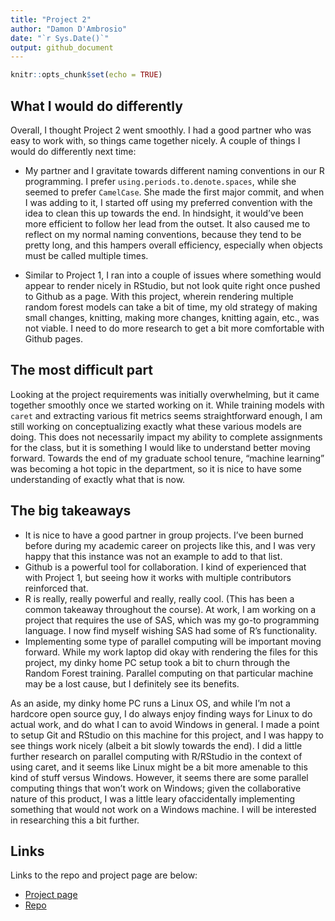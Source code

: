 ```yaml
---
title: "Project 2"
author: "Damon D'Ambrosio"
date: "`r Sys.Date()`"
output: github_document
---
```


```r
knitr::opts_chunk$set(echo = TRUE)
```

## What I would do differently

Overall, I thought Project 2 went smoothly. I had a good partner who was easy to work with, so things came together nicely. A couple of things I would do differently next time:

- My partner and I gravitate towards different naming conventions in our R programming. I prefer `using.periods.to.denote.spaces`, while she seemed to prefer `CamelCase`. She made the first major commit, and when I was adding to it, I started off using my preferred convention with the idea to clean this up towards the end. In hindsight, it would've been more efficient to follow her lead from the outset. It also caused me to reflect on my normal naming conventions, because they tend to be pretty long, and this hampers overall efficiency, especially when objects must be called multiple times.

- Similar to Project 1, I ran into a couple of issues where something would appear to render nicely in RStudio, but not look quite right once pushed to Github as a page. With this project, wherein rendering multiple random forest models can take a bit of time, my old strategy of making small changes, knitting, making more changes, knitting again, etc., was not viable. I need to do more research to get a bit more comfortable with Github pages.

## The most difficult part

Looking at the project requirements was initially overwhelming, but it came together smoothly once we started working on it. While training models with `caret` and extracting various fit metrics seems straightforward enough, I am still working on conceptualizing exactly what these various models are doing. This does not necessarily impact my ability to complete assignments for the class, but it is something I would like to understand better moving forward. Towards the end of my graduate school tenure, "machine learning" was becoming a hot topic in the department, so it is nice to have some understanding of exactly what that is now.

## The big takeaways

- It is nice to have a good partner in group projects. I've been burned before during my academic career on projects like this, and I was very happy that this instance was not an example to add to that list.
- Github is a powerful tool for collaboration. I kind of experienced that with Project 1, but seeing how it works with multiple contributors reinforced that.
- R is really, really powerful and really, really cool. (This has been a common takeaway throughout the course). At work, I am working on a project that requires the use of SAS, which was my go-to programming language. I now find myself wishing SAS had some of R's functionality.
- Implementing some type of parallel computing will be important moving forward. While my work laptop did okay with rendering the files for this project, my dinky home PC setup took a bit to churn through the Random Forest training. Parallel computing on that particular machine may be a lost cause, but I definitely see its benefits.

As an aside, my dinky home PC runs a Linux OS, and while I'm not a hardcore open source guy, I do always enjoy finding ways for Linux to do actual work, and do what I can to avoid Windows in general. I made a point to setup Git and RStudio on this machine for this project, and I was happy to see things work nicely (albeit a bit slowly towards the end). I did a little further research on parallel computing with R/RStudio in the context of using caret, and it seems like Linux might be a bit more amenable to this kind of stuff versus Windows. However, it seems there are some parallel computing things that won't work on Windows; given the collaborative nature of this product, I was a little leary ofaccidentally implementing something that would not work on a Windows machine. I will be interested in researching this a bit further.

## Links

Links to the repo and project page are below:

- [Project page](https://dadambro.github.io/project-2C/)
- [Repo](https://github.com/dadambro/project-2C)